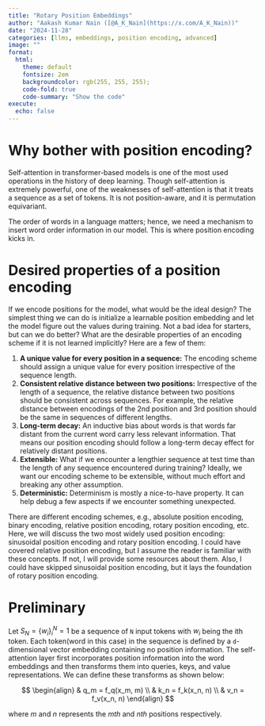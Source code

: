 ```yaml
---
title: "Rotary Position Embeddings"
author: "Aakash Kumar Nain ([@A_K_Nain](https://x.com/A_K_Nain))"
date: "2024-11-28"
categories: [llms, embeddings, position encoding, advanced]
image: ""
format:
  html:
    theme: default
    fontsize: 2em
    backgroundcolor: rgb(255, 255, 255);
    code-fold: true
    code-summary: "Show the code"
execute: 
  echo: false
---
```


# Why bother with position encoding?

Self-attention in transformer-based models is one of the most used operations in the history of deep
learning. Though self-attention is extremely powerful, one of the weaknesses of self-attention is that
it treats a sequence as a set of tokens. It is not position-aware, and it is permutation equivariant. 

The order of words in a language matters; hence, we need a mechanism to insert word order information
in our model. This is where position encoding kicks in.


# Desired properties of a position encoding

If we encode positions for the model, what would be the ideal design? The simplest thing we can do is
initialize a learnable position embedding and let the model figure out the values during training. Not a
bad idea for starters, but can we do better? What are the desirable properties of an encoding scheme if it
is not learned implicitly? Here are a few of them:

1. **A unique value for every position in a sequence:** The encoding scheme should assign a unique value
for every position irrespective of the sequence length. 
2. **Consistent relative distance between two positions:** Irrespective of the length of a sequence, the
relative distance between two positions should be consistent across sequences. For example, the relative
distance between encodings of the 2nd position and 3rd position should be the same in sequences of
different lengths. 
3. **Long-term decay:** An inductive bias about words is that words far distant from the current word
carry less relevant information. That means our position encoding should follow a long-term decay effect
for relatively distant positions.
4. **Extensible:** What if we encounter a lengthier sequence at test time than the length of any sequence
encountered during training? Ideally, we want our encoding scheme to be extensible, without much effort
and breaking any other assumption.
5. **Deterministic:** Determinism is mostly a nice-to-have property. It can help debug a few aspects if
we encounter something unexpected.


There are different encoding schemes, e.g., absolute position encoding, binary encoding, relative
position encoding, rotary position encoding, etc. Here, we will discuss the two most widely used position
encoding: sinusoidal position encoding and rotary position encoding. I could have covered relative
position encoding, but I assume the reader is familiar with these concepts. If not, I will provide some
resources about them. Also, I could have skipped sinusoidal position encoding, but it lays the foundation
of rotary position encoding.


# Preliminary

Let $S_N=\{w_i\}^N_i=1$ be a sequence of `N` input tokens with $w_i$ being the ith token. Each token(word in this case) in the sequence is defined by a `d`-dimensional vector embedding containing no position information. The self-attention layer first incorporates position information into the word embeddings and then transforms them into queries, keys, and value representations. We can define these
transforms as shown below:

$$
\begin{align}
& q_m = f_q(x_m, m) \\
& k_n = f_k(x_n, n) \\
& v_n = f_v(x_n, n) 
\end{align}
$$

where $m$ and $n$ represents the $mth$ and $nth$ positions respectively. 

